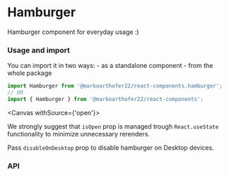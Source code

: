 
# Hamburger

Hamburger component for everyday usage :)

### Usage and import

You can import it in two ways: - as a standalone component - from the whole package

```jsx
import Hamburger from '@markoarthofer22/react-components.hamburger';
// OR
import { Hamburger } from '@markoarthofer22/react-components';
```

<Canvas withSource={'open'}>
    <Story id='designs-atoms-hamburger--default' />
</Canvas>

We strongly suggest that `isOpen` prop is managed trough `React.useState` functionality to minimize unnecessary rerenders.

Pass `disableOnDesktop` prop to disable hamburger on Desktop devices.

<div style={{ marginBottom: '50px' }} />

### API

<ArgsTable of={Hamburger} />
